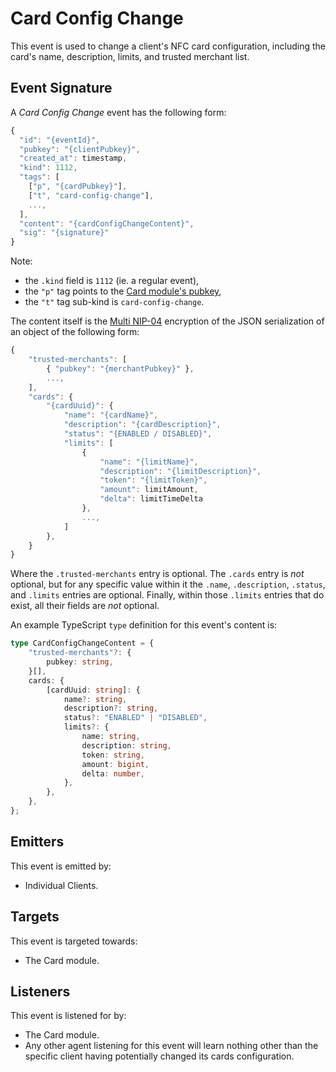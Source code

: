 # Card Config Change

This event is used to change a client's NFC card configuration, including the card's name, description, limits, and trusted merchant list.

## Event Signature

A _Card Config Change_ event has the following form:

```javascript
{
  "id": "{eventId}",
  "pubkey": "{clientPubkey}",
  "created_at": timestamp,
  "kind": 1112,
  "tags": [
    ["p", "{cardPubkey}"],
    ["t", "card-config-change"],
    ...,
  ],
  "content": "{cardConfigChangeContent}",
  "sig": "{signature}"
}
```

Note:

- the `.kind` field is `1112` (ie. a regular event),
- the `"p"` tag points to the [Card module's pubkey](../nostr#federation-public-keys),
- the `"t"` tag sub-kind is `card-config-change`.

The content itself is the [Multi NIP-04](../nostr#multi-nip-04) encryption of the JSON serialization of an object of the following form:

```javascript
{
    "trusted-merchants": [
        { "pubkey": "{merchantPubkey}" },
        ...,
    ],
    "cards": {
        "{cardUuid}": {
            "name": "{cardName}",
            "description": "{cardDescription}",
            "status": "{ENABLED / DISABLED}",
            "limits": [
                {
                    "name": "{limitName}",
                    "description": "{limitDescription}",
                    "token": "{limitToken}",
                    "amount": limitAmount,
                    "delta": limitTimeDelta
                },
                ...,
            ]
        },
    }
}
```

Where the `.trusted-merchants` entry is optional.
The `.cards` entry is _not_ optional, but for any specific value within it the `.name`, `.description`, `.status`, and `.limits` entries are optional.
Finally, within those `.limits` entries that do exist, all their fields are _not_ optional.

An example TypeScript `type` definition for this event's content is:

```typescript
type CardConfigChangeContent = {
    "trusted-merchants"?: {
        pubkey: string,
    }[],
    cards: {
        [cardUuid: string]: {
            name?: string,
            description?: string,
            status?: "ENABLED" | "DISABLED",
            limits?: {
                name: string,
                description: string,
                token: string,
                amount: bigint,
                delta: number,
            },
        },
    },
};
```

## Emitters

This event is emitted by:

- Individual Clients.

## Targets

This event is targeted towards:

- The Card module.

## Listeners

This event is listened for by:

- The Card module.
- Any other agent listening for this event will learn nothing other than the specific client having potentially changed its cards configuration.


